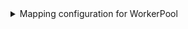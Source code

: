 <details>

<summary>Mapping configuration for WorkerPool</summary>

```yaml showLineNumbers
createMissingRelatedEntities: true
deleteDependentEntities: true
resources:
  - kind: workerpool
    selector:
      query: "true"
    port:
      entity:
        mappings:
          identifier: .Id
          title: .Name
          blueprint: '"octopusWorkerPool"'
          properties:
            workerPoolType: .WorkerPoolType
            isDefault: .IsDefault
          relations:
            space: .SpaceId
```

</details>
